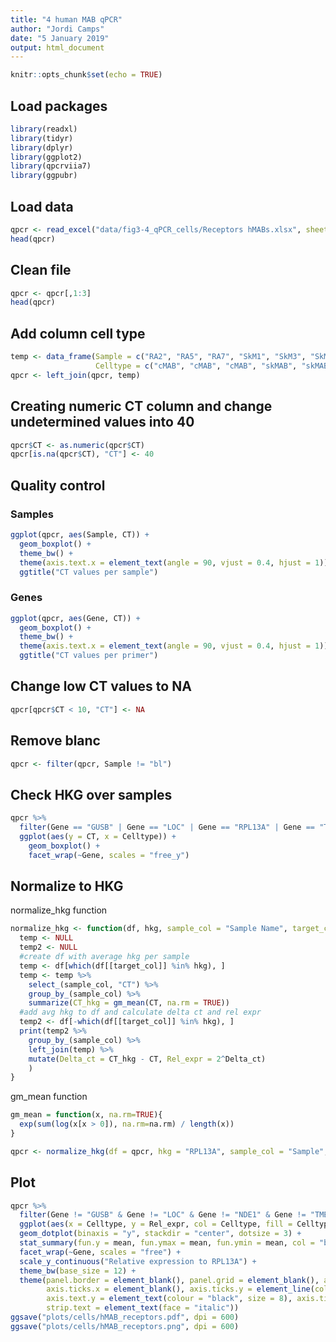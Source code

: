 ```yaml
---
title: "4 human MAB qPCR"
author: "Jordi Camps"
date: "5 January 2019"
output: html_document
---
```


```r
knitr::opts_chunk$set(echo = TRUE)
```

## Load packages
```r
library(readxl)
library(tidyr)
library(dplyr)
library(ggplot2)
library(qpcrviia7)
library(ggpubr)
```

## Load data
```r
qpcr <- read_excel("data/fig3-4_qPCR_cells/Receptors hMABs.xlsx", sheet = 1, col_names = TRUE)
head(qpcr)
```

## Clean file
```r
qpcr <- qpcr[,1:3]
head(qpcr)
```

## Add column cell type
```r
temp <- data_frame(Sample = c("RA2", "RA5", "RA7", "SkM1", "SkM3", "SkM5", "CE75", "NORM"), 
                   Celltype = c("cMAB", "cMAB", "cMAB", "skMAB", "skMAB", "skMAB", "fibro", "fibro"))
qpcr <- left_join(qpcr, temp)
```

## Creating numeric CT column and change undetermined values into 40
```r
qpcr$CT <- as.numeric(qpcr$CT)
qpcr[is.na(qpcr$CT), "CT"] <- 40
```

## Quality control
### Samples
```r
ggplot(qpcr, aes(Sample, CT)) +
  geom_boxplot() +
  theme_bw() +
  theme(axis.text.x = element_text(angle = 90, vjust = 0.4, hjust = 1)) +
  ggtitle("CT values per sample")
```

### Genes
```r
ggplot(qpcr, aes(Gene, CT)) +
  geom_boxplot() +
  theme_bw() +
  theme(axis.text.x = element_text(angle = 90, vjust = 0.4, hjust = 1)) +
  ggtitle("CT values per primer")
```     

## Change low CT values to NA
```r
qpcr[qpcr$CT < 10, "CT"] <- NA
```

## Remove blanc
```r
qpcr <- filter(qpcr, Sample != "bl")
```

## Check HKG over samples
```r
qpcr %>%
  filter(Gene == "GUSB" | Gene == "LOC" | Gene == "RPL13A" | Gene == "TMEM85") %>%
  ggplot(aes(y = CT, x = Celltype)) +
    geom_boxplot() +
    facet_wrap(~Gene, scales = "free_y")
```


## Normalize to HKG
normalize_hkg function
```r
normalize_hkg <- function(df, hkg, sample_col = "Sample Name", target_col = "Target Name") {
  temp <- NULL
  temp2 <- NULL
  #create df with average hkg per sample
  temp <- df[which(df[[target_col]] %in% hkg), ]
  temp <- temp %>%
    select_(sample_col, "CT") %>%
    group_by_(sample_col) %>%
    summarize(CT_hkg = gm_mean(CT, na.rm = TRUE))
  #add avg hkg to df and calculate delta ct and rel expr
  temp2 <- df[-which(df[[target_col]] %in% hkg), ]
  print(temp2 %>%
    group_by_(sample_col) %>%
    left_join(temp) %>%
    mutate(Delta_ct = CT_hkg - CT, Rel_expr = 2^Delta_ct)
    )
}
```

gm_mean function
```r
gm_mean = function(x, na.rm=TRUE){
  exp(sum(log(x[x > 0]), na.rm=na.rm) / length(x))
}
```

```r
qpcr <- normalize_hkg(df = qpcr, hkg = "RPL13A", sample_col = "Sample", target_col = "Gene")
```

## Plot
```r
qpcr %>%
  filter(Gene != "GUSB" & Gene != "LOC" & Gene != "NDE1" & Gene != "TMEM85" & Gene != "MEF2C" & Gene != "NKX2-5" & Gene != "PECAM1") %>%
  ggplot(aes(x = Celltype, y = Rel_expr, col = Celltype, fill = Celltype)) +
  geom_dotplot(binaxis = "y", stackdir = "center", dotsize = 3) +
  stat_summary(fun.y = mean, fun.ymax = mean, fun.ymin = mean, col = "black", geom = "Crossbar") +
  facet_wrap(~Gene, scales = "free") +
  scale_y_continuous("Relative expression to RPL13A") +
  theme_bw(base_size = 12) +
  theme(panel.border = element_blank(), panel.grid = element_blank(), axis.line = element_line(colour = "black"), 
        axis.ticks.x = element_blank(), axis.ticks.y = element_line(colour = "black"), axis.text.x = element_blank(), 
        axis.text.y = element_text(colour = "black", size = 8), axis.title.x = element_blank(), strip.background = element_blank(),
        strip.text = element_text(face = "italic"))
ggsave("plots/cells/hMAB_receptors.pdf", dpi = 600)
ggsave("plots/cells/hMAB_receptors.png", dpi = 600)
```

